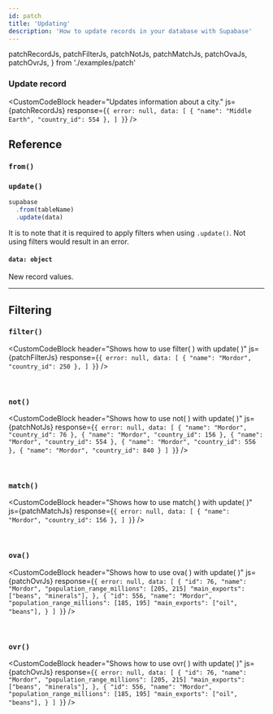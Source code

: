 ```yaml
---
id: patch
title: 'Updating'
description: 'How to update records in your database with Supabase'
---
```


  patchRecordJs,
  patchFilterJs,
  patchNotJs,
  patchMatchJs,
  patchOvaJs,
  patchOvrJs,
} from './examples/patch'

<DummyData />

### Update record

<CustomCodeBlock
  header="Updates information about a city."
  js={patchRecordJs}
  response={`{
  error: null,
  data: [
    { "name": "Middle Earth", "country_id": 554 },
  ]
}`}
/>

## Reference

### `from()`

<FromFunction verb="patch" />

### `update()`

```js {3}
supabase
  .from(tableName)
  .update(data)
```

It is to note that it is required to apply filters when using `.update()`. Not using filters would result in an error.

#### `data: object`

New record values.

---

## Filtering

### `filter()`

<CustomCodeBlock
  header="Shows how to use filter( ) with update( )"
  js={patchFilterJs}
  response={`{
  error: null,
  data: [
    { "name": "Mordor", "country_id": 250 },
  ]
}`}
/>

<br />

<CommonFilters filter="filter" />

### `not()`

<CustomCodeBlock
  header="Shows how to use not( ) with update( )"
  js={patchNotJs}
  response={`{
  error: null,
  data: [
    { "name": "Mordor", "country_id": 76 },
    { "name": "Mordor", "country_id": 156 },
    { "name": "Mordor", "country_id": 554 },
    { "name": "Mordor", "country_id": 556 },
    { "name": "Mordor", "country_id": 840 }
  ]
}`}
/>

<br />

<CommonFilters filter="not" />

### `match()`

<CustomCodeBlock
  header="Shows how to use match( ) with update( )"
  js={patchMatchJs}
  response={`{
  error: null,
  data: [
    { "name": "Mordor", "country_id": 156 },
  ]
}`}
/>

<br />

<CommonFilters filter="match" />




### `ova()`

<CustomCodeBlock
  header="Shows how to use ova( ) with update( )"
  js={patchOvrJs}
  response={`{
  error: null,
  data: [
    { "id": 76,
      "name": "Mordor",
      "population_range_millions": [205, 215]
      "main_exports": ["beans", "minerals"],
    },
    { "id": 556,
      "name": "Mordor",
      "population_range_millions": [185, 195]
      "main_exports": ["oil", "beans"],
    }
  ]
}`}
/>

<br />


<CommonFilters filter="ova" />

### `ovr()`

<CustomCodeBlock
  header="Shows how to use ovr( ) with update( )"
  js={patchOvrJs}
  response={`{
  error: null,
  data: [
    { "id": 76,
      "name": "Mordor",
      "population_range_millions": [205, 215]
      "main_exports": ["beans", "minerals"],
    },
    { "id": 556,
      "name": "Mordor",
      "population_range_millions": [185, 195]
      "main_exports": ["oil", "beans"],
    }
  ]
}`}
/>

<br />

<CommonFilters filter="ovr" />

